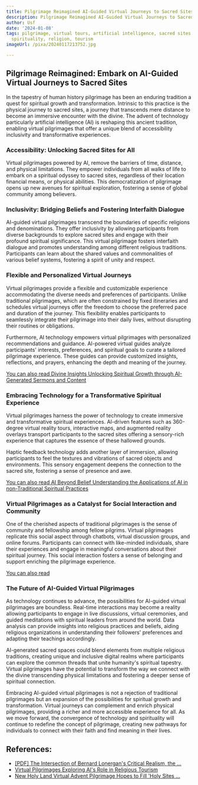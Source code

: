 ```yaml
---
title: Pilgrimage Reimagined AI-Guided Virtual Journeys to Sacred Sites
description: Pilgrimage Reimagined AI-Guided Virtual Journeys to Sacred Sites
author: Usf
date: '2024-01-08'
tags: pilgrimage, virtual tours, artificial intelligence, sacred sites, technology,
  spirituality, religion, tourism
imageUrl: /pixa/20240117213752.jpg

---
```

## Pilgrimage Reimagined: Embark on AI-Guided Virtual Journeys to Sacred  Sites

In the tapestry  of human history pilgrimage has been an enduring tradition a quest  for spiritual growth and transformation. Intrinsic to this practice is the physical journey  to sacred sites, a journey  that transcends mere distance to become an immersive encounter with the divine. The  advent of technology particularly  artificial intelligence (AI) is reshaping  this ancient tradition, enabling virtual pilgrimages that offer a unique blend of accessibility inclusivity and transformative experiences.

### Accessibility:  Unlocking Sacred Sites for All

Virtual pilgrimages  powered by AI, remove the barriers of time, distance, and physical limitations. They empower individuals from all walks of life to embark  on a spiritual odyssey to sacred sites, regardless of their location financial  means, or physical abilities. This democratization of pilgrimage opens  up  new avenues for spiritual exploration, fostering  a sense of global community among  believers.

### Inclusivity:  Bridging  Beliefs and Fostering  Interfaith Dialogue

AI-guided virtual pilgrimages transcend the boundaries of specific religions and denominations. They offer inclusivity by allowing participants from  diverse backgrounds to explore sacred sites and engage with their profound  spiritual  significance. This virtual pilgrimage fosters interfaith dialogue and promotes understanding among different religious  traditions. Participants can learn about the shared values and commonalities of various belief systems, fostering a spirit of  unity and respect.

### Flexible and Personalized Virtual Journeys

Virtual pilgrimages provide a flexible  and customizable experience accommodating the diverse  needs and  preferences of participants. Unlike traditional pilgrimages,  which are often constrained by  fixed itineraries and schedules virtual journeys offer the freedom to choose the preferred pace and duration of the journey. This flexibility enables participants to seamlessly integrate their pilgrimage into their daily lives, without disrupting their  routines or obligations.

Furthermore,  AI technology empowers virtual  pilgrimages with personalized recommendations and guidance. AI-powered virtual guides analyze participants' interests, preferences, and spiritual  goals to curate a tailored pilgrimage experience. These guides can provide customized  insights, reflections, and prayers, enhancing the depth and meaning of the journey.

[You can also read Divine Insights Unlocking Spiritual Growth through AI-Generated Sermons and Content](Divine%20Insights%20Unlocking%20Spiritual%20Growth%20through%20AI-Generated%20Sermons%20and%20Content)


### Embracing Technology for a Transformative Spiritual Experience

Virtual  pilgrimages harness the power of technology to create immersive and transformative spiritual  experiences. AI-driven features such as 360-degree virtual reality tours, interactive maps, and augmented reality  overlays transport participants  to the sacred sites offering a sensory-rich  experience that  captures  the  essence of these  hallowed grounds.

Haptic feedback technology adds another layer of immersion, allowing participants to feel  the textures and  vibrations of sacred objects and environments. This sensory engagement deepens the  connection to the sacred site, fostering a sense of presence and  awe.

[You  can also read AI Beyond Belief Understanding the Applications of AI in non-Traditional Spiritual Practices](AI%20Beyond%20Belief%20Understanding%20the%20Applications%20of%20AI%20in%20non-Traditional%20Spiritual%20Practices)


### Virtual Pilgrimages as a Catalyst for Social Interaction and Community

One of the cherished aspects of traditional pilgrimages is the sense of community and  fellowship among fellow pilgrims.  Virtual pilgrimages replicate this social  aspect through chatbots, virtual discussion groups, and online forums. Participants can connect with like-minded individuals, share their experiences and engage in meaningful conversations about their  spiritual journey. This  social interaction fosters a sense of belonging and support enriching the pilgrimage experience.

[You  can also read ]()


### The Future of AI-Guided Virtual Pilgrimages

As technology continues to  advance, the possibilities for  AI-guided virtual pilgrimages are boundless. Real-time interactions may become a reality allowing participants to engage in live discussions, virtual ceremonies, and guided meditations with spiritual leaders from around  the world. Data analysis can provide insights into religious practices and beliefs, aiding religious organizations in understanding their followers' preferences and adapting their  teachings accordingly.

AI-generated sacred spaces could blend elements from multiple religious traditions, creating unique and inclusive digital realms where participants can explore the common threads that unite humanity's  spiritual tapestry. Virtual pilgrimages have the potential to transform the  way we connect  with the divine transcending physical  limitations and fostering a deeper sense of spiritual  connection.

Embracing  AI-guided virtual pilgrimages  is not a rejection of traditional pilgrimages but an  expansion of the possibilities  for spiritual growth and transformation. Virtual journeys can complement and enrich physical pilgrimages, providing a richer and  more accessible experience for all. As  we move forward, the  convergence of technology and spirituality will continue to redefine the concept of pilgrimage, creating new pathways for individuals to connect with their faith and find meaning in their lives.

## References:
- [[PDF] The Intersection of Bernard Lonergan's Critical Realism, the ...](https://philarchive.org/archive/UMBTIO)
- [Virtual Pilgrimages Exploring AI's Role in Religious Tourism](https://religionbot.com/blog/virtual%20pilgrimages%20exploring%20ai's%20role%20in%20religious%20tourism)
- [New Holy Land Virtual Advent Pilgrimage Hopes to Fill 'Holy Sites ...](https://www.ncregister.com/cna/new-holy-land-virtual-advent-pilgrimage-hopes-to-fill-holy-sites-with-peace)
